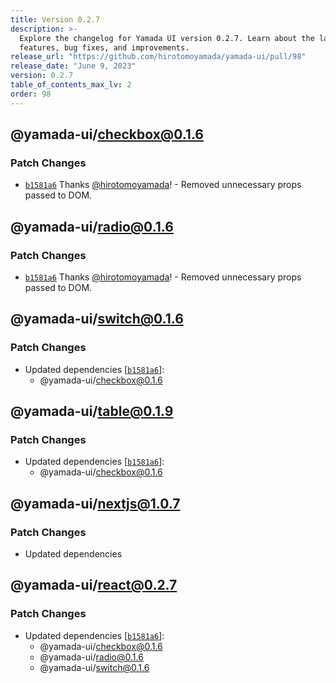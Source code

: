 ```yaml
---
title: Version 0.2.7
description: >-
  Explore the changelog for Yamada UI version 0.2.7. Learn about the latest
  features, bug fixes, and improvements.
release_url: "https://github.com/hirotomoyamada/yamada-ui/pull/98"
release_date: "June 9, 2023"
version: 0.2.7
table_of_contents_max_lv: 2
order: 98
---
```


## @yamada-ui/checkbox@0.1.6

### Patch Changes

- [`b1581a6`](https://github.com/hirotomoyamada/yamada-ui/commit/b1581a67e3ad0491b4519f62b0510d2e410ba648) Thanks [@hirotomoyamada](https://github.com/hirotomoyamada)! - Removed unnecessary props passed to DOM.

## @yamada-ui/radio@0.1.6

### Patch Changes

- [`b1581a6`](https://github.com/hirotomoyamada/yamada-ui/commit/b1581a67e3ad0491b4519f62b0510d2e410ba648) Thanks [@hirotomoyamada](https://github.com/hirotomoyamada)! - Removed unnecessary props passed to DOM.

## @yamada-ui/switch@0.1.6

### Patch Changes

- Updated dependencies \[[`b1581a6`](https://github.com/hirotomoyamada/yamada-ui/commit/b1581a67e3ad0491b4519f62b0510d2e410ba648)]:
  - @yamada-ui/checkbox@0.1.6

## @yamada-ui/table@0.1.9

### Patch Changes

- Updated dependencies \[[`b1581a6`](https://github.com/hirotomoyamada/yamada-ui/commit/b1581a67e3ad0491b4519f62b0510d2e410ba648)]:
  - @yamada-ui/checkbox@0.1.6

## @yamada-ui/nextjs@1.0.7

### Patch Changes

- Updated dependencies

## @yamada-ui/react@0.2.7

### Patch Changes

- Updated dependencies \[[`b1581a6`](https://github.com/hirotomoyamada/yamada-ui/commit/b1581a67e3ad0491b4519f62b0510d2e410ba648)]:
  - @yamada-ui/checkbox@0.1.6
  - @yamada-ui/radio@0.1.6
  - @yamada-ui/switch@0.1.6
